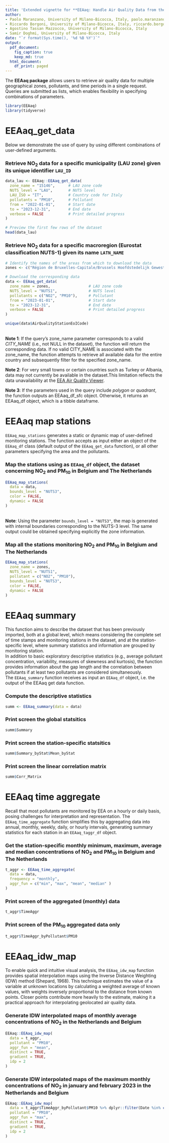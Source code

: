 ```yaml
---
title: 'Extended vignette for **EEAaq: Handle Air Quality Data from the European Environment Agency Data Portal**'
author:
- Paolo Maranzano, University of Milano-Bicocca, Italy, paolo.maranzano@unimib.it
- Riccardo Borgoni, University of Milano-Bicocca, Italy, riccardo.borgoni@unimib.it
- Agostino Tassan Mazzocco, University of Milano-Bicocca, Italy
- Samir Doghmi, University of Milano-Bicocca, Italy
date: "`r format(Sys.time(), '%d %B %Y')`"
output:
  pdf_document:
    fig_caption: true
    keep_md: true
  html_document:
    df_print: paged
---
```


The **EEAaq package** allows users to retrieve air quality data for multiple geographical zones, pollutants, and time periods in a single request. Queries are submitted as lists, which enables flexibility in specifying combinations of parameters.

```r
library(EEAaq)
library(tidyverse)
```


# EEAaq_get_data
Below we demonstrate the use of query by using different combinations of user-defined arguments.

### Retrieve NO$_2$ data for a specific municipality (LAU zone) given its unique identifier `LAU_ID` 
```r
data_lau <- EEAaq::EEAaq_get_data(
  zone_name = "15146",      # LAU zone code
  NUTS_level = "LAU",       # NUTS level
  LAU_ISO = "IT",           # Country code for Italy
  pollutants = "PM10",      # Pollutant 
  from = "2022-01-01",      # Start date
  to = "2023-12-31",        # End date
  verbose = FALSE           # Print detailed progress
)
```

```r
# Preview the first few rows of the dataset
head(data_lau)
```


### Retrieve NO$_2$ data for a specific macroregion (Eurostat classification NUTS-1) given its name `LATN_NAME` 
```r
# Identify the names of the areas from which to download the data
zones <- c("Région de Bruxelles-Capitale/Brussels Hoofdstedelijk Gewest","Vlaams Gewest","West-Nederland","Zuid-Nederland")

# Download the corresponding data
data <- EEAaq_get_data(
  zone_name = zones,                 # LAU zone code
  NUTS_level = "NUTS1",              # NUTS level
  pollutants = c("NO2", "PM10"),     # Pollutant 
  from = "2023-01-01",               # Start date
  to = "2023-12-31",                 # End date
  verbose = FALSE                    # Print detailed progress
)
```


```r
unique(data$AirQualityStationEoICode)
```

\
**Note 1**:
If the query's zone_name parameter corresponds to a valid *CITY_NAME* (i.e., not NULL in the dataset), the function will return the corresponding data. If no valid CITY_NAME is associated with the zone_name, the function attempts to retrieve all available data for the entire country and subsequently filter for the specified zone_name.
\

**Note 2**:
For very small towns or certain countries such as Turkey or Albania, data may not currently be available in the dataset.This limitation reflects the data unavailability at the [EEA Air Quality Viewer](https://discomap.eea.europa.eu/App/AQViewer/index.html?fqn=Airquality_Dissem.b2g.AirQualityStatistics).
\

**Note 3**:
If the parameters used in the query include *polygon* or *quadrant*, the function outputs an EEAaq_df_sfc object. Otherwise, it returns an EEAaq_df object, which is a tibble dataframe.
\





# EEAaq map stations
`EEAaq_map_stations` generates a static or dynamic map of user-defined monitoring stations. The function accepts as input either an object of the `EEAaq_df` class (default output of the `EEAaq_get_data` function), or all other parameters specifying the area and the pollutants.


### Map the stations using as `EEAaq_df` object, the dataset concerning NO$_2$ and PM$_{10}$ in Belgium and The Netherlands
```r
EEAaq_map_stations(
  data = data,
  bounds_level = "NUTS3",
  color = FALSE,
  dynamic = FALSE
)
```
\
**Note**: Using the parameter `bounds_level = "NUTS3"`, the map is generated with internal boundaries corresponding to the NUTS-3 level. The same output could be obtained specifying explicitly the zone information.


### Map all the stations monitoring NO$_2$ and PM$_{10}$ in Belgium and The Netherlands
```r
EEAaq_map_stations(
  zone_name = zones,
  NUTS_level = "NUTS1",
  pollutant = c("NO2", "PM10"),
  bounds_level = "NUTS3",
  color = FALSE,
  dynamic = FALSE
)
```






# EEAaq summary
This function aims to describe the dataset that has been previously imported, both at a global level, which means considering the complete set of time stamps and monitoring stations in the dataset, and at the station-specific level, where summary statistics and information are grouped by monitoring station.
\
In addition to basic exploratory descriptive statistics (e.g., average pollutant concentration, variability, measures of skewness and kurtosis), the function provides information about the gap length and the correlation between pollutants if at least two pollutants are considered simultaneously.
\
The `EEAaq_summary` function receives as input an `EEAaq_df` object, i.e. the output of the EEAaq get data function.

### Compute the descriptive statistics
```r
summ <- EEAaq_summary(data = data)
```

### Print screen the global statsitics
```r
summ$Summary
```

### Print screen the station-specific statsitics
```r
summ$Summary_byStat$Mean_byStat
```

### Print screen the linear correlation matrix
```r
summ$Corr_Matrix
```





# EEAaq time aggregate
Recall that most pollutants are monitored by EEA on a hourly or daily basis, posing challenges for interpretation and representation. The `EEAaq_time_aggregate` function simplifies this by aggregating data into annual, monthly, weekly, daily, or hourly intervals, generating summary statistics for each station in an `EEAaq_taggr_df` object.

### Get the station-specific monthly minimum, maximum, average and median concentrations of NO$_2$ and PM$_{10}$ in Belgium and The Netherlands
```r
t_aggr <- EEAaq_time_aggregate(
  data = data,
  frequency = "monthly",
  aggr_fun = c("min", "max", "mean", "median" )
)
```

### Print screen of the aggregated (monthly) data
```r
t_aggr$TimeAggr
```

### Print screen of the PM$_{10}$ aggregated data only
```r
t_aggr$TimeAggr_byPollutant$PM10
```





# EEAaq_idw_map
To enable quick and intuitive visual analysis, the `EEAaq_idw_map` function provides spatial interpolation maps using the Inverse Distance Weighting (IDW) method (Shepard, 1968). This technique estimates the value of a variable at unknown locations by calculating a weighted average of known values, with weights inversely proportional to the distance from known points. Closer points contribute more heavily to the estimate, making it a practical approach for interpolating geolocated air quality data.

### Generate IDW interpolated maps of monthly average concentrations of NO$_2$ in the Netherlands and Belgium
```r
EEAaq::EEAaq_idw_map(
  data = t_aggr,
  pollutant = "PM10",
  aggr_fun = "mean",
  distinct = TRUE,
  gradient = TRUE,
  idp = 2
)
```


### Generate IDW interpolated maps of the maximum monthly concentrations of NO$_2$ in january and february 2023 in the Netherlands and Belgium
```r
EEAaq::EEAaq_idw_map(
  data = t_aggr$TimeAggr_byPollutant$PM10 %>% dplyr::filter(Date %in% c("2023-01-01","2023-02-01")),
  pollutant = "PM10",
  aggr_fun = "max",
  distinct = TRUE,
  gradient = TRUE,
  idp = 2
)
```

